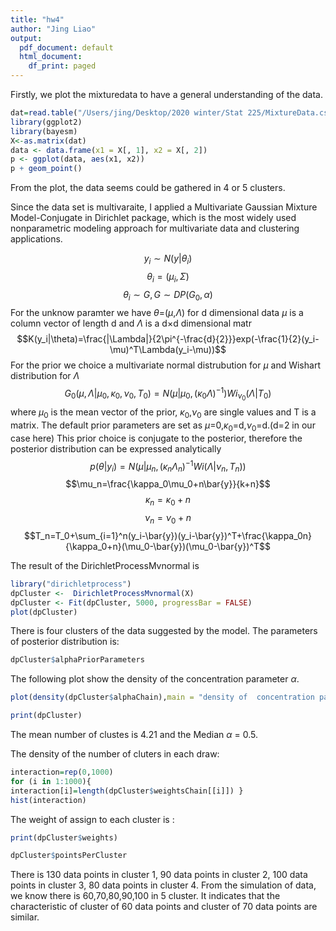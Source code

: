 ```yaml
---
title: "hw4"
author: "Jing Liao"
output:
  pdf_document: default
  html_document:
    df_print: paged
---
```



Firstly, we plot the mixturedata to have a general understanding of the data.
```r
dat=read.table("/Users/jing/Desktop/2020 winter/Stat 225/MixtureData.csv",sep=',',header=T)
library(ggplot2)
library(bayesm)
X<-as.matrix(dat)
data <- data.frame(x1 = X[, 1], x2 = X[, 2])
p <- ggplot(data, aes(x1, x2)) 
p + geom_point()

```
From the plot, the data seems could be gathered in 4 or 5 clusters.

Since the data set is multivaraite, I applied a Multivariate Gaussian Mixture Model-Conjugate in Dirichlet package, which is the most widely used nonparametric modeling
approach for multivariate data and clustering applications.

$$y_i\sim N(y|\theta_i)$$
$$\theta_i=(\mu_i,\Sigma)$$
$$\theta_i\sim G, G\sim DP(G_0,\alpha)$$
 For the unknow paramter we have $\theta$=($\mu$,$\Lambda$) for d dimensional data $\mu$ is a column vector of length d and $\Lambda$ is a d$\times$d dimensional matr
$$K(y_i|\theta)=\frac{|\Lambda|}{2\pi^{-\frac{d}{2}}}exp(-\frac{1}{2}(y_i-\mu)^T\Lambda(y_i-\mu))$$
For the prior we choice a multivariate normal distrubution for $\mu$ and Wishart distribution for $\Lambda$
$$G_0(\mu,\Lambda|\mu_0,\kappa_0,\nu_0,T_0)=N(\mu|\mu_0,(\kappa_0\Lambda)^{-1})Wi_{\nu_0}(\Lambda|T_0)$$
where $\mu_0$ is the mean vector of the prior, $\kappa_0$,$\nu_0$ are single values and T is a matrix. The default prior parameters are set as $\mu$=0,$\kappa_0$=d,$\nu_0$=d.(d=2 in our case here)
This prior choice is conjugate to the posterior, therefore the posterior distribution can be expressed analytically
$$p(\theta|y_i)=N(\mu|\mu_n,(\kappa_n\Lambda_n)^{-1}Wi(\Lambda|\nu_n,T_n))$$
$$\mu_n=\frac{\kappa_0\mu_0+n\bar{y}}{k+n}$$
$$\kappa_n=\kappa_0+n$$
$$\nu_n=\nu_0+n$$
$$T_n=T_0+\sum_{i=1}^n(y_i-\bar{y})(y_i-\bar{y})^T+\frac{\kappa_0n}{\kappa_0+n}(\mu_0-\bar{y})(\mu_0-\bar{y})^T$$


The result of the DirichletProcessMvnormal is 
```r
library("dirichletprocess")
dpCluster <-  DirichletProcessMvnormal(X)
dpCluster <- Fit(dpCluster, 5000, progressBar = FALSE)
plot(dpCluster)
```
There is four clusters of the data suggested by the model.
The parameters of posterior distribution is:
```r
dpCluster$alphaPriorParameters
```

The following plot show the density of the concentration parameter $\alpha$.
```r
plot(density(dpCluster$alphaChain),main = "density of  concentration parameter $\alpha$")
```

```r
print(dpCluster)
```
The mean number of clustes is 4.21 and the Median $\alpha$ = 0.5. 

The density of the number of cluters in each draw:
```r
interaction=rep(0,1000) 
for (i in 1:1000){
interaction[i]=length(dpCluster$weightsChain[[i]]) }
hist(interaction)
```

The weight of assign to each cluster is :
```r
print(dpCluster$weights)

```

```r
dpCluster$pointsPerCluster
```
There is 130 data points in cluster 1, 90 data points in cluster 2, 100 data points in cluster 3, 80 data points in cluster 4. From the simulation of data, we know there is 60,70,80,90,100 in 5 cluster. It indicates that the characteristic of cluster of 60 data points and cluster of 70 data points are similar.
